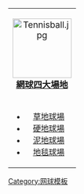 {| style="float:right; margin-left:10px; margin-bottom:10px;" id="toc"
|-
| align="center" bgcolor="#ccccff" style="font-size:110%;"|[[File:Tennisball.jpg|120px]]<br/>'''[[網球場|網球四大場地]]'''
|-
| 
*[[草地球場]]
*[[硬地球場‎]]
*[[泥地球場‎]]
*[[地毯球場]] 
|}<noinclude>
[[Category:网球模板]]
</noinclude>